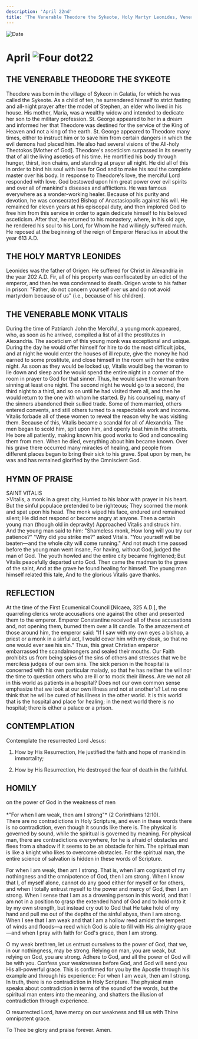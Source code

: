 ```yaml
---
description: 'April 22nd'
title: 'The Venerable Theodore the Sykeote, Holy Martyr Leonides, Venerable Monk Vitalis'
---
```


<CustomPaginator />
<RunningHead />

<Image src="/title-imprint.png" height={68} width={50} alt="Date" className="title-imprint"/>

# <div id="date">April <Image className="four-dot" src="/four-dot.png" height={15} width={15} alt="Four dot" />22</div>

## THE VENERABLE THEODORE THE SYKEOTE

Theodore was born in the village of Sykeon in Galatia, for which he was called the Sykeote. As a child of ten, he surrendered himself to strict fasting and all-night prayer after the model of Stephen, an elder who lived in his house. His mother, Maria, was a wealthy widow and intended to dedicate her son to the military profession. St. George appeared to her in a dream and informed her that Theodore was destined for the service of the King of Heaven and not a king of the earth. St. George appeared to Theodore many times, either to instruct him or to save him from certain dangers in which the evil demons had placed him. He also had several visions of the All-holy Theotokos [Mother of God]. Theodore's asceticism surpassed in its severity that of all the living ascetics of his time. He mortified his body through hunger, thirst, iron chains, and standing at prayer all night. He did all of this in order to bind his soul with love for God and to make his soul the complete master over his body. In response to Theodore's love, the merciful Lord responded with love. God bestowed upon him great power over evil spirits and over all of mankind's diseases and afflictions. He was famous everywhere as a wonder-working healer. Because of his purity and devotion, he was consecrated Bishop of Anastasiopolis against his will. He remained for eleven years at his episcopal duty, and then implored God to free him from this service in order to again dedicate himself to his beloved asceticism. After that, he returned to his monastery, where, in his old age, he rendered his soul to his Lord, for Whom he had willingly suffered much. He reposed at the beginning of the reign of Emperor Heraclius in about the year 613 A.D.

## THE HOLY MARTYR LEONIDES

Leonides was the father of Origen. He suffered for Christ in Alexandria in the year 202 A.D. Fir, all of his property was confiscated by an edict of the emperor, and then he was condemned to death. Origen wrote to his father in prison: "Father, do not concern yourself over us and do not avoid martyrdom because of us" (i.e., because of his children).

## THE VENERABLE MONK VITALIS

During the time of Patriarch John the Merciful, a young monk appeared, who, as soon as he arrived, compiled a list of all the prostitutes in Alexandria. The asceticism of this young monk was exceptional and unique. During the day he would offer himself for hire to do the most difficult jobs, and at night he would enter the houses of ill repute, give the money he had earned to some prostitute, and close himself in the room with her the entire night. As soon as they would be locked up, Vitalis would beg the woman to lie down and sleep and he would spend the entire night in a corner of the room in prayer to God for that sinner. Thus, he would save the woman from sinning at least one night. The second night he would go to a second, the third night to a third, and so on until he had visited them all, and then he would return to the one with whom he started. By his counseling, many of the sinners abandoned their sullied trade. Some of them married, others entered convents, and still others turned to a respectable work and income. Vitalis forbade all of these women to reveal the reason why he was visiting them. Because of this, Vitalis became a scandal for all of Alexandria. The men began to scold him, spit upon him, and openly beat him in the streets. He bore all patiently, making known his good works to God and concealing them from men. When he died, everything about him became known. Over his grave there occurred many miracles of healing, and people from different places began to bring their sick to his grave. Spat upon by men, he was and has remained glorified by the Omniscient God.


## HYMN OF PRAISE
<div style={{textAlign:'center', color:'crimson', fontWeight:'bold'}}>
SAINT VITALIS
</div>
>Vitalis, a monk in a great city,  
Hurried to his labor with prayer in his heart.  
But the sinful populace pretended to be righteous;  
They scorned the monk and spat upon his head.  
The monk wiped his face, endured and remained silent;  
He did not respond or become angry at anyone.  
Then a certain young man (though old in depravity)  
Approached Vitalis and struck him.  
And the young man said to him: "Shameless monk,  
How long will you try our patience?"  
"Why did you strike me?" asked Vitalis.  
"You yourself will be beaten—and the whole city will come running."  
And not much time passed before the young man went insane,  
For having, without God, judged the man of God.  
The youth howled and the entire city became frightened;  
But Vitalis peacefully departed unto God.  
Then came the madman to the grave of the saint,  
And at the grave he found healing for himself.  
The young man himself related this tale,  
And to the glorious Vitalis gave thanks.  


## REFLECTION

At the time of the First Ecumenical Council [Nicaea, 325 A.D.], the quarreling clerics wrote accusations one against the other and presented them to the emperor. Emperor Constantine received all of these accusations and, not opening them, burned them over a lit candle. To the amazement of those around him, the emperor said: "If I saw with my own eyes a bishop, a priest or a monk in a sinful act, I would cover him with my cloak, so that no one would ever see his sin." Thus, this great Christian emperor embarrassed the scandalmongers and sealed their mouths. Our Faith prohibits us from being spies of the sins of others and stresses that we be merciless judges of our own sins. The sick person in the hospital is concerned with his own particular malady, so that he has neither the will nor the time to question others who are ill or to mock their illness. Are we not all in this world as patients in a hospital? Does not our own common sense emphasize that we look at our own illness and not at another's? Let no one think that he will be cured of his illness in the other world. It is this world that is the hospital and place for healing; in the next world there is no hospital; there is either a palace or a prison.


## CONTEMPLATION

Contemplate the resurrected Lord Jesus:

1. How by His Resurrection, He justified the faith and hope of mankind in immortality;

2. How by His Resurrection, He destroyed the fear of death in the faithful.


## HOMILY
<div style={{textAlign:'center', color:'crimson', fontWeight:'bold'}}>
on the power of God in the weakness of men
</div><br />
<div style={{textAlign:'right'}}>
*"For when I am weak, then am I strong"* (2 Corinthians 12:10).
</div>
There are no contradictions in Holy Scripture, and even in these words there is no contradiction, even though it sounds like there is. The physical is governed by sound, while the spiritual is governed by meaning. For physical man, there are contradictions everywhere, for he is afraid of obstacles and flees from a shadow if it seems to be an obstacle for him. The spiritual man is like a knight who likes to overcome obstacles. For the spiritual man, the entire science of salvation is hidden in these words of Scripture.

For when I am weak, then am I strong. That is, when I am cognizant of my nothingness and the omnipotence of God, then I am strong. When I know that I, of myself alone, cannot do any good either for myself or for others, and when I totally entrust myself to the power and mercy of God, then I am strong. When I sense that I am as a drowning person in this world, and that I am not in a position to grasp the extended hand of God and to hold onto it by my own strength, but instead cry out to God that He take hold of my hand and pull me out of the depths of the sinful abyss, then I am strong. When I see that I am weak and that I am a hollow reed amidst the tempest of winds and floods—a reed which God is able to fill with His almighty grace—and when I pray with faith for God's grace, then I am strong.

O my weak brethren, let us entrust ourselves to the power of God, that we, in our nothingness, may be strong. Relying on man, you are weak, but relying on God, you are strong. Adhere to God, and all the power of God will be with you. Confess your weaknesses before God, and God will send you His all-powerful grace. This is confirmed for you by the Apostle through his example and through his experience: For when I am weak, then am I strong. In truth, there is no contradiction in Holy Scripture. The physical man speaks about contradiction in terms of the sound of the words, but the spiritual man enters into the meaning, and shatters the illusion of contradiction through experience.

O resurrected Lord, have mercy on our weakness and fill us with Thine omnipotent grace.

To Thee be glory and praise forever. Amen.

